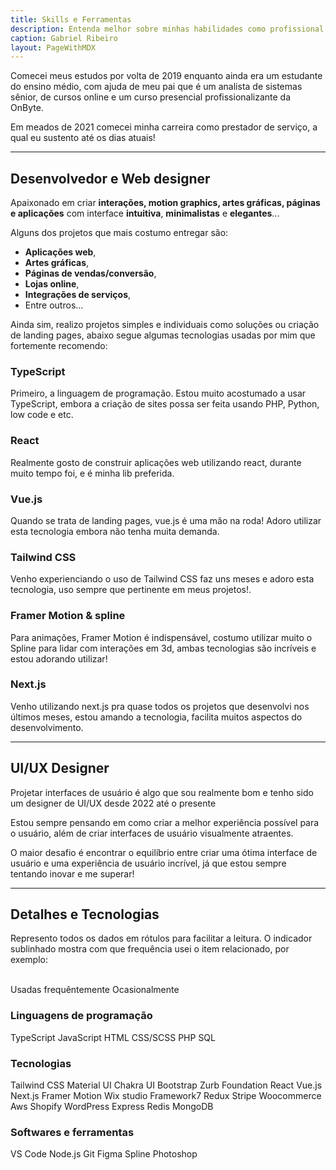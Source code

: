 ```yaml
---
title: Skills e Ferramentas
description: Entenda melhor sobre minhas habilidades como profissional e quais ferramentas uso para entregar meus projetos!
caption: Gabriel Ribeiro
layout: PageWithMDX
---
```



Comecei meus estudos por volta de 2019 enquanto ainda era um estudante do ensino médio, com ajuda de meu pai que é um analista de sistemas sênior, de cursos online e um curso presencial
profissionalizante da OnByte.

Em meados de 2021 comecei minha carreira como prestador de serviço, a qual eu sustento até os dias atuais!

---

## Desenvolvedor e Web designer

Apaixonado em criar **interações, motion graphics, artes gráficas, páginas e aplicações** com interface **intuitiva**, **minimalistas** e **elegantes**...

Alguns dos projetos que mais costumo entregar são:

- **Aplicações web**,
- **Artes gráficas**,
- **Páginas de vendas/conversão**,
- **Lojas online**,
- **Integrações de serviços**,
- Entre outros...

Ainda sim, realizo projetos simples e individuais como soluções ou criação de landing pages, abaixo segue algumas tecnologias usadas por mim que fortemente recomendo:

### TypeScript

Primeiro, a linguagem de programação. Estou muito acostumado a usar TypeScript, embora a criação de sites possa ser feita usando PHP, Python, low code e etc.

### React

Realmente gosto de construir aplicações web utilizando react, durante muito tempo foi, e é minha lib preferida.

### Vue.js

Quando se trata de landing pages, vue.js é uma mão na roda! Adoro utilizar esta tecnologia embora não tenha muita demanda.

### Tailwind CSS

Venho experienciando o uso de Tailwind CSS faz uns meses e adoro esta tecnologia, uso sempre que pertinente em meus projetos!.

### Framer Motion & spline

Para animações, Framer Motion é indispensável, costumo utilizar muito o Spline para lidar com interações em 3d, ambas tecnologias são incríveis e estou adorando utilizar!

### Next.js

Venho utilizando next.js pra quase todos os projetos que desenvolvi nos últimos meses, estou amando a tecnologia, facilita muitos aspectos do desenvolvimento.

---

## UI/UX Designer

Projetar interfaces de usuário é algo que sou realmente bom e tenho sido um designer de UI/UX desde 2022 até o presente

Estou sempre pensando em como criar a melhor experiência possível para o usuário, além de criar interfaces de usuário visualmente atraentes.

O maior desafio é encontrar o equilíbrio entre criar uma ótima interface de usuário e uma experiência de usuário incrível, já que estou sempre tentando inovar e me superar!

---

## Detalhes e Tecnologias

Represento todos os dados em rótulos para facilitar a leitura. O indicador sublinhado mostra com que frequência usei o item relacionado, por exemplo:

<br />
<HStack spacing={8}>
  <Label indicator={100}>Usadas frequêntemente</Label>
  <Label indicator={25}>Ocasionalmente</Label>
</HStack>

### Linguagens de programação

<VStack spacing={12}>
  <HStack spacing={8}>
    <Label indicator={100}>TypeScript</Label>
    <Label indicator={100}>JavaScript</Label>
    <Label indicator={100}>HTML</Label>
    <Label indicator={100}>CSS/SCSS</Label>
  </HStack>
  <HStack spacing={8}>
    <Label indicator={50}>PHP</Label>
    <Label indicator={25}>SQL</Label>
  </HStack>
</VStack>

### Tecnologias

<VStack spacing={12}>
  <HStack spacing={8}>
    <Label indicator={100}>Tailwind CSS</Label>
    <Label indicator={75}>Material UI</Label>
    <Label indicator={50}>Chakra UI</Label>
    <Label indicator={50}>Bootstrap</Label>
    <Label indicator={50}>Zurb Foundation</Label>
  </HStack>
  <HStack spacing={8}>
    <Label indicator={90}>React</Label>
    <Label indicator={90}>Vue.js</Label>
    <Label indicator={50}>Next.js</Label>
    <Label indicator={50}>Framer Motion</Label>
    <Label indicator={40}>Wix studio</Label>
    <Label indicator={50}>Framework7</Label>
    <Label indicator={25}>Redux</Label>
    <Label indicator={25}>Stripe</Label>
    <Label indicator={65}>Woocommerce</Label>
    <Label indicator={40}>Aws</Label>
    <Label indicator={60}>Shopify</Label>
    <Label indicator={100}>WordPress</Label>
  </HStack>
  <HStack spacing={8}>
    <Label indicator={25}>Express</Label>
    <Label indicator={25}>Redis</Label>
    <Label indicator={25}>MongoDB</Label>
  </HStack>
</VStack>

### Softwares e ferramentas

<VStack spacing={12}>
  <HStack spacing={8}>
    <Label indicator={100}>VS Code</Label>
    <Label indicator={100}>Node.js</Label>
    <Label indicator={100}>Git</Label>
  </HStack>
  <HStack spacing={8}>
    <Label indicator={100}>Figma</Label>
    <Label indicator={80}>Spline</Label>
    <Label indicator={80}>Photoshop</Label>
  </HStack>
</VStack>
